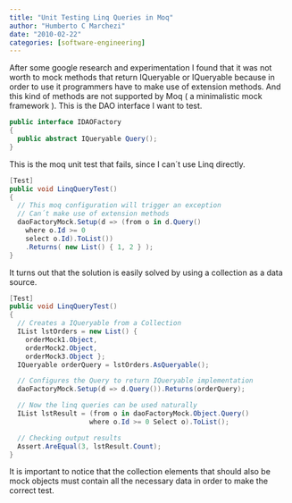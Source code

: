 ```yaml
---
title: "Unit Testing Linq Queries in Moq"
author: "Humberto C Marchezi"
date: "2010-02-22"
categories: [software-engineering]
---
```


After some google research and experimentation I found that it was not
worth to mock methods that return IQueryable or IQueryable because in
order to use it programmers have to make use of extension methods. And
this kind of methods are not supported by Moq ( a minimalistic mock
framework ). This is the DAO interface I want to test.

```csharp
public interface IDAOFactory
{
  public abstract IQueryable Query();
}
```

This is the moq unit test that fails, since I can´t use Linq directly.

```csharp
[Test]
public void LinqQueryTest()
{ 
  // This moq configuration will trigger an exception
  // Can´t make use of extension methods
  daoFactoryMock.Setup(d => (from o in d.Query()
    where o.Id >= 0
    select o.Id).ToList())
    .Returns( new List() { 1, 2 } );
}
```

It turns out that the solution is easily solved by using a collection as
a data source.

```csharp
[Test]
public void LinqQueryTest()
{
  // Creates a IQueryable from a Collection
  IList lstOrders = new List() { 
    orderMock1.Object, 
    orderMock2.Object, 
    orderMock3.Object };
  IQueryable orderQuery = lstOrders.AsQueryable();

  // Configures the Query to return IQueryable implementation
  daoFactoryMock.Setup(d => d.Query()).Returns(orderQuery);

  // Now the linq queries can be used naturally 
  IList lstResult = (from o in daoFactoryMock.Object.Query() 
                    where o.Id >= 0 Select o).ToList();

  // Checking output results
  Assert.AreEqual(3, lstResult.Count);
}
```

It is important to notice that the collection elements that should also
be mock objects must contain all the necessary data in order to make the
correct test.
